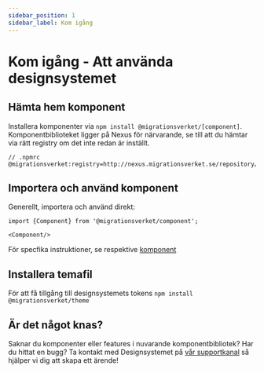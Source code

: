 ```yaml
---
sidebar_position: 1
sidebar_label: Kom igång
---
```


# Kom igång - Att använda designsystemet

## Hämta hem komponent

Installera komponenter via `npm install @migrationsverket/[component]`. Komponentbiblioteket ligger på Nexus för närvarande, se till
att du hämtar via rätt registry om det inte redan är inställt.

```
// .npmrc
@migrationsverket:registry=http://nexus.migrationsverket.se/repository/npm/
```

## Importera och använd komponent

Generellt, importera och använd direkt:

```tsx
import {Component} from '@migrationsverket/component';

<Component/>
```

För specfika instruktioner, se respektive [komponent](/components)

## Installera temafil

För att få tillgång till designsystemets tokens `npm install @migrationsverket/theme`

## Är det något knas?

Saknar du komponenter eller features i nuvarande komponentbibliotek? Har du hittat en bugg? Ta kontakt med Designsystemet på [vår supportkanal](https://itverktyg.migrationsverket.se/mattermost/migrationsverket/channels/designsystem-support)
så hjälper vi dig att skapa ett ärende!